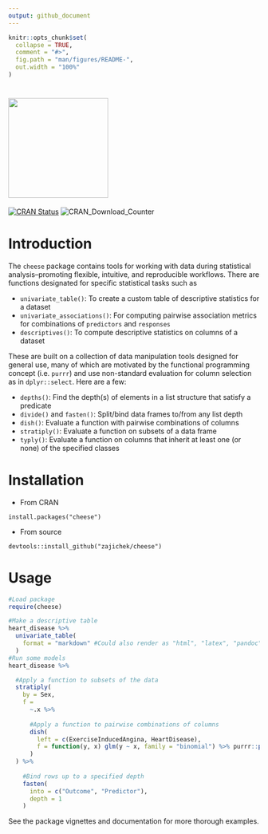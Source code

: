 ```yaml
---
output: github_document
---
```


<!-- README.md is generated from README.Rmd. Please edit that file -->

```r
knitr::opts_chunk$set(
  collapse = TRUE,
  comment = "#>",
  fig.path = "man/figures/README-",
  out.width = "100%"
)
```
# <img src="man/figures/cheese.jpg" width="200" />

<!-- badges: start -->
[![CRAN Status](https://www.r-pkg.org/badges/version/cheese)](https://cran.r-project.org/package=cheese)
![CRAN\_Download\_Counter](http://cranlogs.r-pkg.org/badges/grand-total/cheese)
<!-- badges: end -->

# Introduction
The `cheese` package contains tools for working with data during statistical analysis--promoting flexible, intuitive, and reproducible workflows. There are functions designated for specific statistical tasks such as

* `univariate_table()`: To create a custom table of descriptive statistics for a dataset
* `univariate_associations()`: For computing pairwise association metrics for combinations of `predictors` and `responses`
* `descriptives()`: To compute descriptive statistics on columns of a dataset

These are built on a collection of data manipulation tools designed for general use, many of which are motivated by the functional programming concept (i.e. `purrr`) and use non-standard evaluation for column selection as in `dplyr::select`. Here are a few:

* `depths()`: Find the depth(s) of elements in a list structure that satisfy a predicate
* `divide()` and `fasten()`: Split/bind data frames to/from any list depth
* `dish()`: Evaluate a function with pairwise combinations of columns
* `stratiply()`: Evaluate a function on subsets of a data frame
* `typly()`: Evaluate a function on columns that inherit at least one (or none) of the specified classes

# Installation

*   From CRAN

`install.packages("cheese")`

*   From source

`devtools::install_github("zajichek/cheese")`

# Usage
```r
#Load package
require(cheese)

#Make a descriptive table
heart_disease %>%
  univariate_table(
    format = "markdown" #Could also render as "html", "latex", "pandoc", or "none"
  )
#Run some models
heart_disease %>%

  #Apply a function to subsets of the data
  stratiply(
    by = Sex,
    f =
      ~.x %>%
      
      #Apply a function to pairwise combinations of columns
      dish(
        left = c(ExerciseInducedAngina, HeartDisease),
        f = function(y, x) glm(y ~ x, family = "binomial") %>% purrr::pluck("coefficients") %>% tibble::enframe()
      )
  ) %>%
    
    #Bind rows up to a specified depth
    fasten(
      into = c("Outcome", "Predictor"),
      depth = 1
    )
```

See the package vignettes and documentation for more thorough examples.